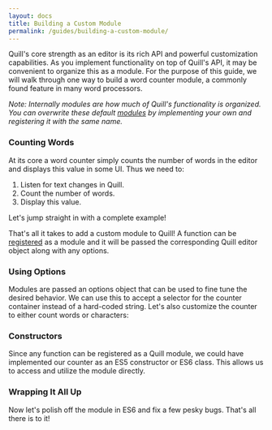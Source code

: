 ```yaml
---
layout: docs
title: Building a Custom Module
permalink: /guides/building-a-custom-module/
---
```


Quill's core strength as an editor is its rich API and powerful customization capabilities. As you implement functionality on top of Quill's API, it may be convenient to organize this as a module. For the purpose of this guide, we will walk through one way to build a word counter module, a commonly found feature in many word processors.

_Note: Internally modules are how much of Quill's functionality is organized. You can overwrite these default [modules](/docs/modules/) by implementing your own and registering it with the same name._

### Counting Words

At its core a word counter simply counts the number of words in the editor and displays this value in some UI. Thus we need to:

1. Listen for text changes in Quill.
1. Count the number of words.
1. Display this value.

Let's jump straight in with a complete example!

<More />

<CodePen height="379" hash="bZkWKA" />

That's all it takes to add a custom module to Quill! A function can be [registered](/docs/api/#quillregistermodule/) as a module and it will be passed the corresponding Quill editor object along with any options.

### Using Options

Modules are passed an options object that can be used to fine tune the desired behavior. We can use this to accept a selector for the counter container instead of a hard-coded string. Let's also customize the counter to either count words or characters:

<CodePen height="430" hash="OXqmEp" />

### Constructors

Since any function can be registered as a Quill module, we could have implemented our counter as an ES5 constructor or ES6 class. This allows us to access and utilize the module directly.

<CodePen height="688" hash="BzbRVR" />

### Wrapping It All Up

Now let's polish off the module in ES6 and fix a few pesky bugs. That's all there is to it!

<CodePen height="772" hash="wWOdXZ" />
